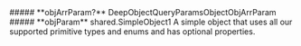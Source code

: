 
<Collapsible>
    ##### **objArrParam?** DeepObjectQueryParamsObjectObjArrParam
    <Collapsible.Break/>
    <DeepObjectQueryParamsObjectObjArrParam/>
</Collapsible>

<Collapsible>
    ##### **objParam** shared.SimpleObject1
    A simple object that uses all our supported primitive types and enums and has optional properties.
    <Collapsible.Break/>
    <SimpleObject1/>
</Collapsible>

